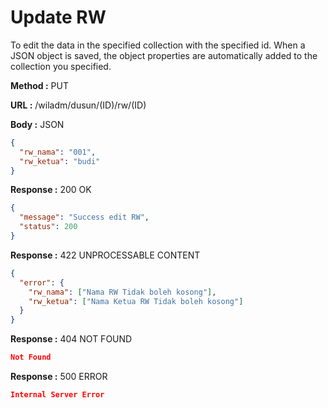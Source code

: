 
# Update RW

To edit the data in the specified collection with the specified id.
When a JSON object is saved, the object properties are automatically added to the collection you specified.

**Method :** <Badge variant="info">PUT</Badge>

**URL :** <Badge variant="dark">/wiladm/dusun/(ID)/rw/(ID)</Badge>

**Body :** <Badge variant="purple">JSON</Badge>

```json
{
  "rw_nama": "001",
  "rw_ketua": "budi"
}
```

**Response :** <BadgeOutline variant="success">200 OK</BadgeOutline>

```json
{
  "message": "Success edit RW",
  "status": 200
}
```

**Response :** <BadgeOutline variant="info">422 UNPROCESSABLE CONTENT</BadgeOutline>

```json
{
  "error": {
    "rw_nama": ["Nama RW Tidak boleh kosong"],
    "rw_ketua": ["Nama Ketua RW Tidak boleh kosong"]
  }
}
```

**Response :** <BadgeOutline variant="warning">404 NOT FOUND</BadgeOutline>

```json
Not Found
```

**Response :** <BadgeOutline variant="danger">500 ERROR</BadgeOutline>

```json
Internal Server Error
```

